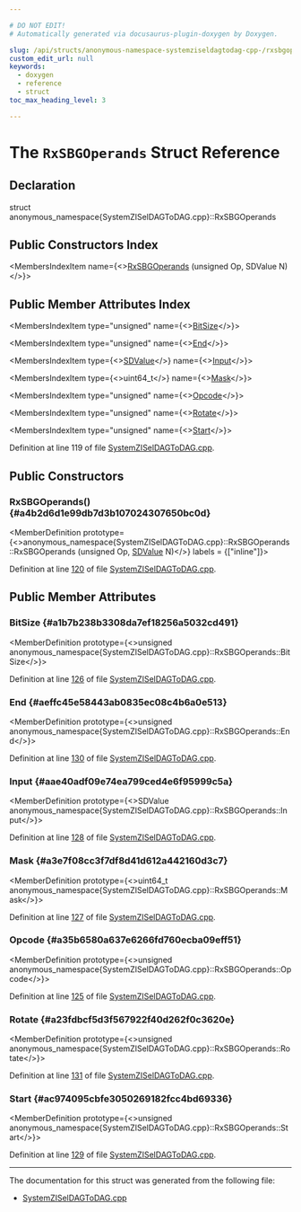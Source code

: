```yaml
---

# DO NOT EDIT!
# Automatically generated via docusaurus-plugin-doxygen by Doxygen.

slug: /api/structs/anonymous-namespace-systemziseldagtodag-cpp-/rxsbgoperands
custom_edit_url: null
keywords:
  - doxygen
  - reference
  - struct
toc_max_heading_level: 3

---
```





# The `RxSBGOperands` Struct Reference

<DoxygenPage pluginConfig={pluginConfig}>



## Declaration

<CodeBlock>struct anonymous_namespace{SystemZISelDAGToDAG.cpp}::RxSBGOperands</CodeBlock>

## Public Constructors Index

<MembersIndex>

<MembersIndexItem
  name={<><a href="#a4b2d6d1e99db7d3b107024307650bc0d">RxSBGOperands</a> (unsigned Op, SDValue N)</>}>
</MembersIndexItem>

</MembersIndex>

## Public Member Attributes Index

<MembersIndex>

<MembersIndexItem
  type="unsigned"
  name={<><a href="#a1b7b238b3308da7ef18256a5032cd491">BitSize</a></>}>
</MembersIndexItem>

<MembersIndexItem
  type="unsigned"
  name={<><a href="#aeffc45e58443ab0835ec08c4b6a0e513">End</a></>}>
</MembersIndexItem>

<MembersIndexItem
  type={<><a href="/docs/api/classes/llvm/sdvalue">SDValue</a></>}
  name={<><a href="#aae40adf09e74ea799ced4e6f95999c5a">Input</a></>}>
</MembersIndexItem>

<MembersIndexItem
  type={<>uint64&#95;t</>}
  name={<><a href="#a3e7f08cc3f7df8d41d612a442160d3c7">Mask</a></>}>
</MembersIndexItem>

<MembersIndexItem
  type="unsigned"
  name={<><a href="#a35b6580a637e6266fd760ecba09eff51">Opcode</a></>}>
</MembersIndexItem>

<MembersIndexItem
  type="unsigned"
  name={<><a href="#a23fdbcf5d3f567922f40d262f0c3620e">Rotate</a></>}>
</MembersIndexItem>

<MembersIndexItem
  type="unsigned"
  name={<><a href="#ac974095cbfe3050269182fcc4bd69336">Start</a></>}>
</MembersIndexItem>

</MembersIndex>


Definition at line 119 of file <a href="/docs/api/files/lib/lib/target/lib/target/systemz/systemziseldagtodag-cpp">SystemZISelDAGToDAG.cpp</a>.

<SectionDefinition>

## Public Constructors

### RxSBGOperands() {#a4b2d6d1e99db7d3b107024307650bc0d}

<MemberDefinition
  prototype={<>anonymous&#95;namespace&#123;SystemZISelDAGToDAG.cpp&#125;::RxSBGOperands::RxSBGOperands (unsigned Op, <a href="/docs/api/classes/llvm/sdvalue">SDValue</a> N)</>}
  labels = {["inline"]}>

Definition at line <a href="/docs/api/files/lib/lib/target/lib/target/systemz/systemziseldagtodag-cpp/#l00120">120</a> of file <a href="/docs/api/files/lib/lib/target/lib/target/systemz/systemziseldagtodag-cpp">SystemZISelDAGToDAG.cpp</a>.
</MemberDefinition>

</SectionDefinition>

<SectionDefinition>

## Public Member Attributes

### BitSize {#a1b7b238b3308da7ef18256a5032cd491}

<MemberDefinition
  prototype={<>unsigned anonymous&#95;namespace&#123;SystemZISelDAGToDAG.cpp&#125;::RxSBGOperands::BitSize</>}>

Definition at line <a href="/docs/api/files/lib/lib/target/lib/target/systemz/systemziseldagtodag-cpp/#l00126">126</a> of file <a href="/docs/api/files/lib/lib/target/lib/target/systemz/systemziseldagtodag-cpp">SystemZISelDAGToDAG.cpp</a>.
</MemberDefinition>

### End {#aeffc45e58443ab0835ec08c4b6a0e513}

<MemberDefinition
  prototype={<>unsigned anonymous&#95;namespace&#123;SystemZISelDAGToDAG.cpp&#125;::RxSBGOperands::End</>}>

Definition at line <a href="/docs/api/files/lib/lib/target/lib/target/systemz/systemziseldagtodag-cpp/#l00130">130</a> of file <a href="/docs/api/files/lib/lib/target/lib/target/systemz/systemziseldagtodag-cpp">SystemZISelDAGToDAG.cpp</a>.
</MemberDefinition>

### Input {#aae40adf09e74ea799ced4e6f95999c5a}

<MemberDefinition
  prototype={<>SDValue anonymous&#95;namespace&#123;SystemZISelDAGToDAG.cpp&#125;::RxSBGOperands::Input</>}>

Definition at line <a href="/docs/api/files/lib/lib/target/lib/target/systemz/systemziseldagtodag-cpp/#l00128">128</a> of file <a href="/docs/api/files/lib/lib/target/lib/target/systemz/systemziseldagtodag-cpp">SystemZISelDAGToDAG.cpp</a>.
</MemberDefinition>

### Mask {#a3e7f08cc3f7df8d41d612a442160d3c7}

<MemberDefinition
  prototype={<>uint64&#95;t anonymous&#95;namespace&#123;SystemZISelDAGToDAG.cpp&#125;::RxSBGOperands::Mask</>}>

Definition at line <a href="/docs/api/files/lib/lib/target/lib/target/systemz/systemziseldagtodag-cpp/#l00127">127</a> of file <a href="/docs/api/files/lib/lib/target/lib/target/systemz/systemziseldagtodag-cpp">SystemZISelDAGToDAG.cpp</a>.
</MemberDefinition>

### Opcode {#a35b6580a637e6266fd760ecba09eff51}

<MemberDefinition
  prototype={<>unsigned anonymous&#95;namespace&#123;SystemZISelDAGToDAG.cpp&#125;::RxSBGOperands::Opcode</>}>

Definition at line <a href="/docs/api/files/lib/lib/target/lib/target/systemz/systemziseldagtodag-cpp/#l00125">125</a> of file <a href="/docs/api/files/lib/lib/target/lib/target/systemz/systemziseldagtodag-cpp">SystemZISelDAGToDAG.cpp</a>.
</MemberDefinition>

### Rotate {#a23fdbcf5d3f567922f40d262f0c3620e}

<MemberDefinition
  prototype={<>unsigned anonymous&#95;namespace&#123;SystemZISelDAGToDAG.cpp&#125;::RxSBGOperands::Rotate</>}>

Definition at line <a href="/docs/api/files/lib/lib/target/lib/target/systemz/systemziseldagtodag-cpp/#l00131">131</a> of file <a href="/docs/api/files/lib/lib/target/lib/target/systemz/systemziseldagtodag-cpp">SystemZISelDAGToDAG.cpp</a>.
</MemberDefinition>

### Start {#ac974095cbfe3050269182fcc4bd69336}

<MemberDefinition
  prototype={<>unsigned anonymous&#95;namespace&#123;SystemZISelDAGToDAG.cpp&#125;::RxSBGOperands::Start</>}>

Definition at line <a href="/docs/api/files/lib/lib/target/lib/target/systemz/systemziseldagtodag-cpp/#l00129">129</a> of file <a href="/docs/api/files/lib/lib/target/lib/target/systemz/systemziseldagtodag-cpp">SystemZISelDAGToDAG.cpp</a>.
</MemberDefinition>

</SectionDefinition>

<hr/>

The documentation for this struct was generated from the following file:

<ul>
<li><a href="/docs/api/files/lib/lib/target/lib/target/systemz/systemziseldagtodag-cpp">SystemZISelDAGToDAG.cpp</a></li>
</ul>

</DoxygenPage>
